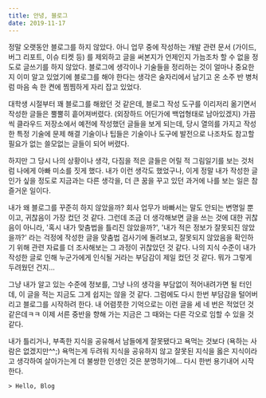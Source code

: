 ```yaml
---
title: 안녕, 블로그
date: 2019-11-17
---
```


정말 오랫동안 블로그를 하지 않았다. 아니 업무 중에 작성하는 개발 관련 문서 (가이드, 버그 리포트, 이슈 티켓 등) 를 제외하고 글을 써본지가 언제인지 가늠조차 할 수 없을 정도로 글쓰기를 하지 않았다. 블로그에 생각이나 기술들을 정리하는 것이 얼마나 중요한지 이미 알고 있었기에 블로그를 해야 한다는 생각은 술자리에서 남기고 온 소주 반 병처럼 마음 속 한 켠에 찜찜하게 자리 잡고 있었다.

대학생 시절부터 꽤 블로그를 해왔던 것 같은데, 블로그 작성 도구를 이리저리 옮기면서 작성한 글들은 뿔뿔히 흩어져버렸다. (외장하드 어딘가에 백업형태로 남아있겠지) 가끔씩 클라우드 저장소에서 예전에 작성했던 글들을 보게 되는데, 당시 열의를 가지고 작성한 특정 기술에 문제 해결 기술이나 팁들은 기술이나 도구에 발전으로 나조차도 참고할 필요가 없는 쓸모없는 글들이 되어 버렸다.

하지만 그 당시 나의 상황이나 생각, 다짐을 적은 글들은 어릴 적 그림일기를 보는 것처럼 나에게 아빠 미소를 짓게 했다. 내가 이런 생각도 했었구나, 이게 정말 내가 작성한 글인가 싶을 정도로 지금과는 다른 생각을, 더 큰 꿈을 꾸고 있던 과거에 나를 보는 일은 참 즐거운 일이다.

내가 왜 블로그를 꾸준히 하지 않았을까? 회사 업무가 바빠서는 말도 안되는 변명일 뿐이고, 귀찮음이 가장 컸던 것 같다. 그런데 조금 더 생각해보면 글을 쓰는 것에 대한 귀찮음이 아니라, '혹시 내가 맞춤법을 틀리진 않았을까?', '내가 적은 정보가 잘못되진 않았을까?' 라는 걱정에 작성한 글을 맞춤법 검사기에 돌려보고, 잘못되지 않았음을 확인하기 위해 관련 자료를 더 조사해보는 그 과정이 귀찮았던 것 같다. 나의 지식 수준이 내가 작성한 글로 인해 누군가에게 인식될 거라는 부담감이 제일 컸던 것 같다. 뭐가 그렇게 두려웠던 건지...

그냥 내가 알고 있는 수준에 정보를, 그냥 나의 생각을 부담없이 적어내려가면 될 터인데, 이 글을 적는 지금도 그게 쉽지는 않을 것 같다. 그럼에도 다시 한번 부담감을 털어버리고 블로그를 시작하려 한다. 내 어렴풋한 기억으로는 이런 글을 세 네 번은 적었던 것 같은데ㅋㅋ 이제 서른 중반을 향해 가는 지금은 그 때와는 다른 각오로 임할 수 있을 것 같다.

내가 틀리거나, 부족한 지식을 공유해서 남들에게 잘못됐다고 욕먹는 것보다 (욕하는 사람은 없겠지만^^;) 욕먹는게 두려워 지식을 공유하지 않고 잘못된 지식을 옳은 지식이라고 생각하여 살아가는게 더 불쌍한 인생인 것은 분명하기에... 다시 한번 용기내어 시작한다.

```
> Hello, Blog
```